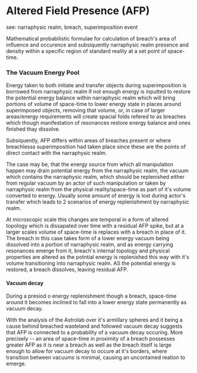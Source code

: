 <script>import Link from "$lib/components/link.svelte";
</script>
# Altered Field Presence (AFP)

see: <Link path="/mawanet/narraphysic_realm">narraphysic realm</Link>, <Link path="/mawanet/breach">breach</Link>, <Link path="/mawanet/superimposition_event">superimposition event</Link>

Mathematical probabilistic formulae for calculation of <Link path="/mawanet/breach">breach</Link>'s area of influence and occurence and subsiquently <Link path="/mawanet/narraphysic_realm">narraphysic realm</Link> presence and density within a specific region of <Link path="/mawanet/standard_reality">standard reality</Link> at a set point of space-time.

### The Vacuum Energy Pool

Energy taken to both initiate and transfer objects during <Link path="/mawanet/superimposition_event">superimposition</Link> is borrowed from <Link path="/mawanet/narraphysic_realm">narraphysic realm</Link> if not enough energy is inputted to restore the potential energy balance within <Link path="/mawanet/narraphysic_realm">narraphysic realm</Link> which will bring portions of volume of space-time to lower energy state in places around superimposed objects, removing that volume, or, in case of larger areas/energy requirements will create spacial folds refered to as <Link path="/mawanet/breach">breaches</Link> which though manifestation of <Link path="/mawanet/resonance">resonances</Link> restore energy balance and ones finished thay dissolve.

Subsiquently, AFP differs within areas of <Link path="/mawanet/breach">breaches</Link> present or where breachlesss superimposition had taken place since these are the points of direct contact with the <Link path="/mawanet/narraphysic_realm">narraphysic realm</Link>.

The case may be, that the energy source from which all manipulation happen may drain potential energy from the <Link path="/mawanet/narraphysic_realm">narraphysic realm</Link>, the vacuum which contains the <Link path="/mawanet/narraphysic_realm">narraphysic realm</Link>, which should be replenished either from regular vacuum by an actor of such manipulation or taken by <Link path="/mawanet/narraphysic_realm">narraphysic realm</Link> from the physical reality/space-time as part of it's volume converted to energy. Usually some amount of energy is lost during actor's transfer which leads to 2 scenarios of energy replenishment by <Link path="/mawanet/narraphysic_realm">narraphysic realm</Link>.

At microscopic scale this changes are temporal in a form of altered topology which is dissapated over time with a residual AFP spike, but at a larger scales volume of space-time is replaces with a <Link path="/mawanet/breach">breach</Link> in place of it. The breach in this case takes form of a lower energy vacuum being dissolved into a portion of <Link path="/mawanet/narraphysic_realm">narraphysic realm</Link>, and as energy carrying <Link path="/mawanet/resonance">resonances</Link> emerge from it, breach's internal topology and physical properties are altered as the potntial energy is replenished this way with it's volume transitioning into <Link path="/mawanet/narraphysic_realm">narraphysic realm</Link>. AS the potential energy is restored, a breach dissolves, leaving residual AFP.

#### Vacuum decay

During a presiod o energy replenishment though a breach, space-time around it becomes inclined to fall into a lower energy state permanently as vacuum decay.

With the analysis of the <Link path="/mawanet/astrolab">Astrolab</Link> over it's <Link path="/mawanet/armillary_sphere">armillary spheres</Link> and it being a cause behind <Link path="/mawanet/breached_wasteland">breached wasteland</Link> and followed vacuum decay suggests that AFP is connected to a probability of a vacuum decay occuring. More precisely -- an area of space-time in proximity of a <Link path="/mawanet/breach">breach</Link> possesses greater AFP as it is near a breach as well as the breach itself is large enough to allow for vacuum decay to occure at it's borders, where transition between vacuums is minimal, causing an uncontained reation to emerge.